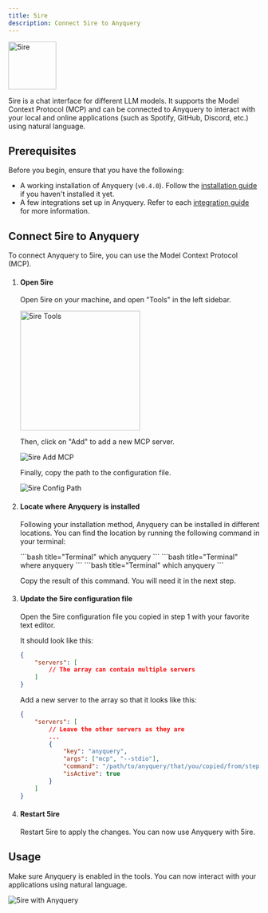 ```yaml
---
title: 5ire
description: Connect 5ire to Anyquery
---
```



<img src="https://5ire.app/logo.png" alt="5ire" height="96" />

5ire is a chat interface for different LLM models. It supports the Model Context Protocol (MCP) 
and can be connected to Anyquery to interact with your local and online applications (such as Spotify, GitHub, Discord, etc.) using natural language.

## Prerequisites

Before you begin, ensure that you have the following:

- A working installation of Anyquery (`v0.4.0`). Follow the [installation guide](/docs/#installation) if you haven't installed it yet.
- A few integrations set up in Anyquery. Refer to each [integration guide](/integrations) for more information.


## Connect 5ire to Anyquery

To connect Anyquery to 5ire, you can use the Model Context Protocol (MCP).

<Steps>

1. #### Open 5ire

    Open 5ire on your machine, and open "Tools" in the left sidebar.

    <img src="/images/docs/llm/5ire-tools.png" alt="5ire Tools" width="240" />

    Then, click on "Add" to add a new MCP server.

    ![5ire Add MCP](/images/docs/llm/5ire-add.png)

    Finally, copy the path to the configuration file.

    ![5ire Config Path](/images/docs/llm/5ire-path.png)

2. #### Locate where Anyquery is installed

    Following your installation method, Anyquery can be installed in different locations. You can find the location by running the following command in your terminal:

    <Tabs>
        <TabItem label="MacOS">
            ```bash title="Terminal"
            which anyquery
            ```
        </TabItem>
        <TabItem label="Windows">
            ```bash title="Terminal"
            where anyquery
            ```
        </TabItem>
        <TabItem label="Linux">
            ```bash title="Terminal"
            which anyquery
            ```
        </TabItem>
    </Tabs>

    Copy the result of this command. You will need it in the next step.

3. #### Update the 5ire configuration file

    Open the 5ire configuration file you copied in step 1 with your favorite text editor.

    It should look like this:

    ```json
    {
        "servers": [
            // The array can contain multiple servers
        ]
    }

    ```

    Add a new server to the array so that it looks like this:

    ```json
    {
        "servers": [
            // Leave the other servers as they are
            ...
            {
                "key": "anyquery",
                "args": ["mcp", "--stdio"],
                "command": "/path/to/anyquery/that/you/copied/from/step-2",
                "isActive": true
            }
        ]
    }

    ```

4. #### Restart 5ire

    Restart 5ire to apply the changes. You can now use Anyquery with 5ire.

</Steps>


## Usage

Make sure Anyquery is enabled in the tools. You can now interact with your applications using natural language.

![5ire with Anyquery](/images/docs/llm/5ire-final.png)
